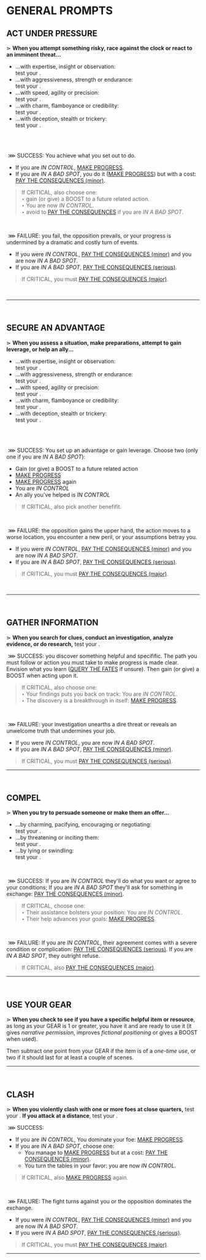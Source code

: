 
# GENERAL PROMPTS
## ACT UNDER PRESSURE
⋗ **When you attempt something risky, race against the clock or react to an imminent threat...**
- ...with expertise, insight or observation:<br/>
test your <Stat name="BRAIN"/>.
- ...with aggressiveness, strength or endurance:<br/>
test your <Stat name="CHROME"/>.
- ...with speed, agility or precision:<br/>
test your <Stat name="EDGE"/>.
- ...with charm, flamboyance or credibility:<br/>
test your <Stat name="FLASH"/>.
- ...with deception, stealth or trickery:<br/>
test your <Stat name="SHADE"/>.
<br/>

<br/>

&nbsp;<span class="turquoise bold">⋙ SUCCESS</span>: You achieve what you set out to do.
- If you are _IN CONTROL_, [MAKE PROGRESS](/prompts/challenge-prompts#make-progress). 
- If you are _IN A BAD SPOT_, you do it ([MAKE PROGRESS](/prompts/challenge-prompts#make-progress)) but with a cost: [PAY THE CONSEQUENCES (minor)](/prompts/fate-prompts#pay-the-consequences).

> If <span class="turquoise bold">CRITICAL</span>, also choose one: <br/>
‣ gain (or give) a <span class="boost">BOOST</span> to a future related action.<br/>
‣ You are now _IN CONTROL_. <br/>
‣ avoid to [PAY THE CONSEQUENCES](/prompts/fate-prompts#pay-the-consequences) if you are _IN A BAD SPOT_. 

<br/>

&nbsp;<span class="fuchsia bold">⋙ FAILURE</span>: you fail, the opposition prevails, or your progress is undermined by a dramatic and costly turn of events. 
- If you were _IN CONTROL_, [PAY THE CONSEQUENCES (minor)](/prompts/fate-prompts#pay-the-consequences) and you are now _IN A BAD SPOT_.  
- If you are _IN A BAD SPOT_, [PAY THE CONSEQUENCES (serious)](/prompts/fate-prompts#pay-the-consequences).
> If <span class="fuchsia bold">CRITICAL</span>, you must [PAY THE CONSEQUENCES (major)](/prompts/fate-prompts#pay-the-consequences).
<br/>
<hr/>
<br/>

## SECURE AN ADVANTAGE
⋗ **When you assess a situation, make preparations, attempt to gain leverage, or help an ally...**
- ...with expertise, insight or observation:<br/>
test your <Stat name="BRAIN"/>.
- ...with aggressiveness, strength or endurance:<br/>
test your <Stat name="CHROME"/>.
- ...with speed, agility or precision:<br/>
test your <Stat name="EDGE"/>.
- ...with charm, flamboyance or credibility:<br/>
test your <Stat name="FLASH"/>.
- ...with deception, stealth or trickery:<br/>
test your <Stat name="SHADE"/>.
<br/>
<br/>

&nbsp;<span class="turquoise bold">⋙ SUCCESS</span>: You set up an advantage or gain leverage. Choose two (only one if you are _IN A BAD SPOT_):
- Gain (or give) a <span class="boost">BOOST</span> to a future related action
- [MAKE PROGRESS](/prompts/challenge-prompts#make-progress)
- [MAKE PROGRESS](/prompts/challenge-prompts#make-progress) again
- You are _IN CONTROL_
- An ally you've helped is _IN CONTROL_

> If <span class="turquoise bold">CRITICAL</span>, also pick another benefifit.

<br/>

&nbsp;<span class="fuchsia bold">⋙ FAILURE</span>: the opposition gains the upper hand, the action moves to a worse location, you encounter a new peril, or your assumptions betray you. 
- If you were _IN CONTROL_, [PAY THE CONSEQUENCES (minor)](/prompts/fate-prompts#pay-the-consequences) and you are now _IN A BAD SPOT_. 
- If you are _IN A BAD SPOT_, [PAY THE CONSEQUENCES (serious)](/prompts/fate-prompts#pay-the-consequences).
> If <span class="fuchsia bold">CRITICAL</span>, you must [PAY THE CONSEQUENCES (major)](/prompts/fate-prompts#pay-the-consequences).
<br/>
<hr/>
<br/>

## GATHER INFORMATION
⋗ **When you search for clues, conduct an investigation, analyze evidence, or do research,** test your <Stat name="BRAIN"/>.

&nbsp;<span class="turquoise bold">⋙ SUCCESS</span>: you discover something helpful and specifific.  The path you must follow or action you must take to make progress is made clear. Envision what you learn ([QUERY THE FATES](/prompts/fate-prompts#query-the-fates) if unsure). Then gain (or give) a <span class="boost">BOOST</span> when acting upon it.

> If <span class="turquoise bold">CRITICAL</span>, also choose one: <br/>
‣ Your findings puts you back on track: You are _IN CONTROL_. <br/>
‣ The discovery is a breakthrough in itself: [MAKE PROGRESS](/prompts/challenge-prompts#make-progress).

<br/>

&nbsp;<span class="fuchsia bold">⋙ FAILURE</span>: your investigation unearths a dire threat or reveals an unwelcome truth that undermines your job.
- If you were _IN CONTROL_, you are now _IN A BAD SPOT_.  
- If you are _IN A BAD SPOT_, [PAY THE CONSEQUENCES (minor)](/prompts/fate-prompts#pay-the-consequences).
> If <span class="fuchsia bold">CRITICAL</span>, you must [PAY THE CONSEQUENCES (serious)](/prompts/fate-prompts#pay-the-consequences).
<hr/>
<br/>

## COMPEL
⋗ **When you try to persuade someone or make them an offer...**
- ...by charming, pacifying, encouraging or negotiating:<br/>
test your <Stat name="FLASH"/>.
- ...by threatening or inciting them:<br/>
test your <Stat name="CHROME"/>.
- ...by lying or swindling:<br/>
 test your <Stat name="SHADE"/>.

<br/>

&nbsp;<span class="turquoise bold">⋙ SUCCESS</span>: If you are _IN CONTROL_ they'll do what you want or agree to your conditions; If you are _IN A BAD SPOT_ they'll ask for something in exchange: [PAY THE CONSEQUENCES (minor)](/prompts/fate-prompts#pay-the-consequences).
> If <span class="turquoise bold">CRITICAL</span>, choose one: <br/> 
‣ Their assistance bolsters your position: You are _IN CONTROL_. <br/>
‣ Their help advances your goals: [MAKE PROGRESS](/prompts/challenge-prompts#make-progress).

<br/>

 &nbsp;<span class="fuchsia bold">⋙ FAILURE</span>: If you are _IN CONTROL_, their agreement comes with a severe condition or complication: [PAY THE CONSEQUENCES (serious)](/prompts/fate-prompts#pay-the-consequences). If you are _IN A BAD SPOT_, they outright refuse.
> If <span class="fuchsia bold">CRITICAL</span>, also [PAY THE CONSEQUENCES (major)](/prompts/fate-prompts#pay-the-consequences).

<hr/>
<br/>

## USE YOUR GEAR
⋗ **When you check to see if you have a specific helpful item or resource**, as long as your GEAR is 1 or greater, you have it and are ready to use it (it gives _narrative permission_, improves _fictional positioning_ or gives a <span class="boost">BOOST</span> when used). 

Then subtract one point from your GEAR if the item is of a _one-time use_, or two if it should last for at least a couple of scenes.

<hr/>
<br/>

## CLASH
⋗ **When you violently clash with one or more foes at close quarters,** test your <Stat name="CHROME"/>. **If you attack at a distance**, test your <Stat name="EDGE"/>.

&nbsp;<span class="turquoise bold">⋙ SUCCESS</span>: 
- If you are _IN CONTROL_, You dominate your foe: [MAKE PROGRESS](/prompts/challenge-prompts#make-progress). 
- If you are _IN A BAD SPOT_, choose one: 
  - You manage to [MAKE PROGRESS](/prompts/challenge-prompts#make-progress) but at a cost: [PAY THE CONSEQUENCES (minor)](/prompts/fate-prompts#pay-the-consequences).
  - You turn the tables in your favor: you are now _IN CONTROL_.

> If <span class="turquoise bold">CRITICAL</span>, also [MAKE PROGRESS](/prompts/challenge-prompts#make-progress) again.

<br/>

&nbsp;<span class="fuchsia bold">⋙ FAILURE</span>: The fight turns against you or the opposition dominates the exchange. 
- If you were _IN CONTROL_, [PAY THE CONSEQUENCES (minor)](/prompts/fate-prompts#pay-the-consequences) and you are now _IN A BAD SPOT_.
- If you were _IN A BAD SPOT_, [PAY THE CONSEQUENCES (serious)](/prompts/fate-prompts#pay-the-consequences).

> If <span class="fuchsia bold">CRITICAL</span>, you must [PAY THE CONSEQUENCES (major)](/prompts/fate-prompts#pay-the-consequences).

<hr/>
<br/>

<div style="height: 400px;"></div>